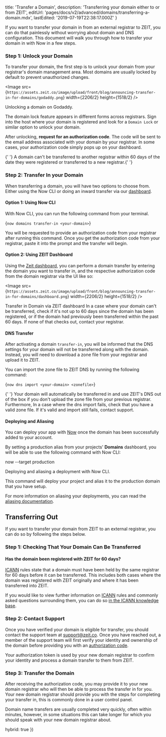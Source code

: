 
  title: 'Transfer a Domain',
  description: 'Transferring your domain either to or from ZEIT',
  editUrl: 'pages/docs/v2/advanced/domains/transferring-a-domain.mdx',
  lastEdited: '2019-07-19T22:38:17.000Z'
}

If you want to transfer your domain in from an external registrar to ZEIT, you can do that painlessly without worrying about domain and DNS configuration. This document will walk you through how to transfer your domain in with Now in a few steps.

### Step 1: Unlock your Domain

To transfer your domain, the first step is to unlock your domain from your registrar's domain management area. Most domains are usually locked by default to prevent unauthorized changes.

<Image
  src={`https://assets.zeit.co/image/upload/front/blog/announcing-transfer-in-for-domains/godaddy.png`}
  width={2206/2}
  height={1518/2}
/>
<Caption>Unlocking a domain on Godaddy.</Caption>

The domain lock feature appears in different forms across registrars. Sign into the host where your domain is registered and look for a `Domain Lock` or similar option to unlock your domain.

After unlocking, **request for an authorization code**. The code will be sent to the email address associated with your domain by your registrar. In some cases, your authorization code simply pops up on your dashboard.

<Note>
  {' '}
  A domain can't be transferred to another registrar within 60 days of the date
  they were registered or transferred to a new registrar.{' '}
</Note>

### Step 2: Transfer In your Domain

When transferring a domain, you will have two options to choose from. Either using the Now CLI or doing an inward transfer via our [dashboard](https://zeit.co/dashboard/domains).

#### Option 1: Using Now CLI

With Now CLI, you can run the following command from your terminal.

<TerminalInput>{`now domains transfer-in <your-domain>`}</TerminalInput>

You will be requested to provide an authorization code from your registrar after running this command. Once you get the authorization code from your registrar, paste it into the prompt and the transfer will begin.

#### Option 2: Using ZEIT Dashboard

Using the [Zeit dashboard](https://zeit.co/dashboard/domains), you can perform a domain transfer by entering the domain you want to transfer in, and the respective authorization code from the domain registrar via the UI like so:

<Image
  src={`https://assets.zeit.co/image/upload/front/blog/announcing-transfer-in-for-domains/dashboard.png`}
  width={2206/2}
  height={1518/2}
/>
<Caption>Transfer in Domain via ZEIT dashboard</Caption>

<Note>
  In a case where your domain can't be transferred, check if it's not up to 60
  days since the domain has been registered, or if the domain had previously
  been transferred within the past 60 days. If none of that checks out, contact
  your registrar.
</Note>

#### DNS Transfer

After activating a domain `transfer-in`, you will be informed that the DNS settings for your domain will not be transferred along with the domain. Instead, you will need to download a zone file from your registrar and upload it to ZEIT.

You can import the zone file to ZEIT DNS by running the following command:

<TerminalInput>{`now dns import <your-domain> <zonefile>`}</TerminalInput>

<Note>
  {' '}
  Your domain will automatically be transferred in and use ZEIT's DNS out of the
  box if you don't upload the zone file from your previous registrar.
  Furthermore, In a case where the dns import fails, check that you have a valid
  zone file. If it's valid and import still fails, contact support.
</Note>

#### Deploying and Aliasing

You can deploy your app with [Now](/docs/v2/getting-started/installation/) once the domain has been successfully added to your account.

By setting a production alias from your projects' **Domains** dashboard, you will be able to use the following command with Now CLI:

<TerminalInput>now --target production</TerminalInput>
<Caption>Deploying and aliasing a deployment with Now CLI.</Caption>

This command will deploy your project and alias it to the production domain that you have setup.

For more information on aliasing your deployments, you can read the [aliasing documentation](/docs/v2/custom-domains#aliasing-a-project).

## Transferring Out

If you want to transfer your domain from ZEIT to an external registrar, you can do so by following the steps below.

### Step 1: Checking That Your Domain Can Be Transferred

#### Has the domain been registered with ZEIT for 60 days?

[ICANN](https://www.icann.org/) rules state that a domain must have been held by the same registrar for 60 days before it can be transferred. This includes both cases where the domain was registered with ZEIT originally and where it has been transferred into ZEIT.

If you would like to view further information on [ICANN](https://www.icann.org/) rules and commonly asked questions surrounding them, you can do so [in the ICANN knowledge base](https://www.icann.org/resources/pages/name-holder-faqs-2017-10-10-en).

### Step 2: Contact Support

Once you have verified your domain is eligible for transfer, you should contact the support team at [support@zeit.co](mailto:support@zeit.co). Once you have reached out, a member of the support team will first verify your identity and ownership of the domain before providing you with an [authorization code](https://www.icann.org/resources/pages/auth-2013-05-03-en).

Your authorization token is used by your new domain registrar to confirm your identity and process a domain transfer to them from ZEIT.

### Step 3: Transfer the Domain

After receiving the authorization code, you may provide it to your new domain registrar who will then be able to process the transfer in for you. Your new domain registrar should provide you with the steps for completing your transfer in, this is commonly done in a user control panel.

Domain name transfers are usually completed very quickly, often within minutes, however, in some situations this can take longer for which you should speak with your new domain registrar about.

  hybrid: true
})
